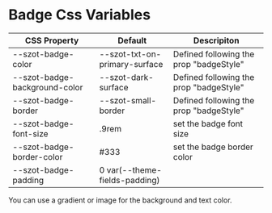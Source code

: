 
<Meta title="Components/Badge/Css Variables" />

# Badge Css Variables

| CSS Property                  | Default                       | Descripiton                             |
| ----------------------------- | ----------------------------- | --------------------------------------- |
| --szot-badge-color            | --szot-txt-on-primary-surface | Defined following the prop "badgeStyle" |
| --szot-badge-background-color | --szot-dark-surface           | Defined following the prop "badgeStyle" |
| --szot-badge-border           | --szot-small-border           | Defined following the prop "badgeStyle" |
| --szot-badge-font-size        | .9rem                         | set the badge font size                 |
| --szot-badge-border-color     | #333                          | set the badge border color              |
| --szot-badge-padding          | 0 var(--theme-fields-padding) |                                         |

<p>You can use a gradient or image for the background and text color.</p>
